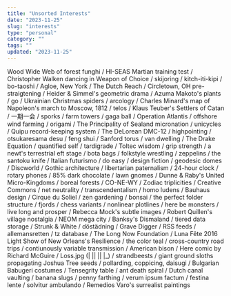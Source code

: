 ```yaml
---
title: "Unsorted Interests"
date: "2023-11-25"
slug: "interests"
type: "personal"
category: ""
tags: ""
updated: "2023-11-25"
---
```


Wood Wide Web of forest funghi / 
HI-SEAS Martian training test / 
Christopher Walken dancing in Weapon of Choice / 
skijoring / 
kitch-iti-kipi / 
bo-taoshi / 
Agloe, New York / 
The Dutch Reach / 
Circletown, OH pre-straigtening / 
Heider & Simmel's geometric drama / 
Azuma Makoto's plants / 
go / 
Ukrainian Christmas spiders / 
arcology / 
Charles Minard's map of Napoleon's march to Moscow, 1812 / 
telos / 
Klaus Teuber's Settlers of Catan / 
一期一会 / 
sporks / 
farm towers / 
gaga ball / 
Operation Atlantis / 
offshore wind farming / 
origami / 
The Principality of Sealand micronation / 
unicycles / 
Quipu record-keeping system / 
The DeLorean DMC-12 / 
highpointing / 
otsukaresama desu / 
feng shui / 
Sanford torus / 
van dwelling / 
The Drake Equation / 
quantified self / 
tardigrade / 
Toltec wisdom / 
grip strength / 
a newt's terrestrial eft stage / 
bota bags / 
folkstyle wrestling / 
zeppelins / 
the santoku knife / 
Italian futurismo / 
do easy / 
design fiction / 
geodesic domes / 
Discworld / 
Gothic architecture / 
libertarian paternalism / 
24-hour clock / 
rotary phones / 
85% dark chocolate / 
lawn gnomes / 
Dunne & Raby's United Micro-Kingdoms / 
boreal forests / 
CO-NE-WY / 
Zodiac triplicities / 
Creative Commons / 
net neutrality / 
transcendentalism / 
homo ludens / 
Bauhaus design / 
Cirque du Soliel / 
zen gardening / 
bonsai / 
the perfect folder structure / 
fjords / 
chess variants / 
nonlinear plotlines / 
here be monsters / 
live long and prosper / 
Rebecca Mock's subtle images / 
Robert Quillen's village nostalgia / 
NEOM mega city / 
Banksy's Dismaland / 
tiered data storage / 
Strunk & White / 
döstädning / 
Grave Digger / 
RSS feeds / 
allemansretten / 
tz database / 
The Long Now Foundation / 
Luna Fête 2016 Light Show of New Orleans's Resilience / 
the color teal / 
cross-country road trips / 
contiunously variable transmission / 
American bison / 
Here comic by Richard McGuire / 
Loss.jpg (| || || |_) / 
strandbeests / 
giant ground sloths propagating Joshua Tree seeds / 
pollarding, coppicing, daisugi / 
Bulgarian Babugeri costumes / 
Tensegrity table / 
ant death spiral / 
Dutch canal vaulting / 
banana slugs / 
penny farthing / 
verum ipsum factum / 
festina lente / 
solvitur ambulando / 
Remedios Varo's surrealist paintings
